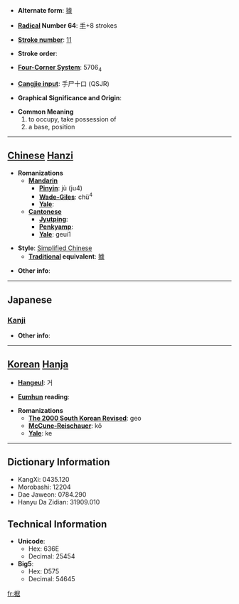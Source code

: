 * '''Alternate form''': [[據]]

* '''[[Wiktionary:Chinese radical index| Radical]] Number 64''': [[Wiktionary:Chinese radical index 手|手]]+8 strokes

* '''[[Wiktionary:Chinese total strokes index|Stroke number]]''': [[Wiktionary:Chinese total strokes index 11|11]]

* '''Stroke order''': 

* '''[[Wiktionary:Chinese four corner index|Four-Corner System]]''': 5706<sub>4</sub>

* '''[[Wiktionary:Chinese Cangjie index|Cangjie input]]''': 手尸十口 (QSJR)

* '''Graphical Significance and Origin''': 

* '''Common Meaning'''
*#to occupy, take possession of
*# a base, position


----

== [[Chinese]] [[Hanzi]] ==

* '''Romanizations'''
** '''[[Mandarin]]'''
*** '''[[Pinyin]]''': jù (ju4)
*** '''[[Wade-Giles]]''': chü<sup>4</sup>
*** '''[[Yale]]''': 
** '''[[Cantonese]]'''
*** '''[[Jyutping]]''':
*** '''[[Penkyamp]]''': 
*** '''[[Yale]]''': geui1

* '''Style''': [[Simplified Chinese]] 
** '''[[Traditional Chinese|Traditional]] equivalent''': [[據]]

* '''Other info''': 

----

==Japanese==
===[[Kanji]]===
{{kanji|on readings=[[きょ]] (kyo)|kun readings=[[すえる]] (sueru), [[すえ]] (sue)}}

* '''Other info''':  

----

== [[Korean]] [[Hanja]] ==

* '''[[Hangeul]]''': 거

* '''[[Eumhun]] reading''': 

* '''Romanizations'''
** '''[[The 2000 South Korean Revised Romanization|The 2000 South Korean Revised]]''': geo
** '''[[McCune-Reischauer]]''': kŏ
** '''[[Yale]]''': ke

----

== Dictionary Information ==

* KangXi: 0435.120
* Morobashi: 12204
* Dae Jaweon: 0784.290
* Hanyu Da Zidian: 31909.010

== Technical Information ==

* '''Unicode''':
** Hex: 636E
** Decimal: 25454
* '''Big5''':
** Hex: D575
** Decimal: 54645

[[fr:据]]
